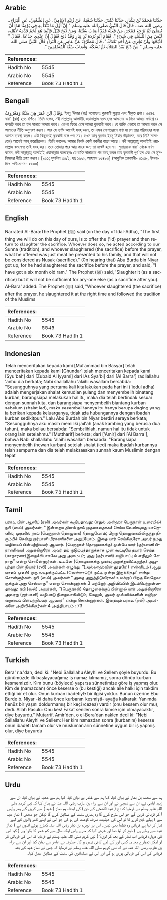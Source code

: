 ## Arabic


<div dir="rtl" lang="ar" style={{fontSize:'larger',backgroundColor:'#f8f9fa',padding:20}}>
حَدَّثَنَا مُحَمَّدُ بْنُ بَشَّارٍ، حَدَّثَنَا غُنْدَرٌ، حَدَّثَنَا شُعْبَةُ، عَنْ زُبَيْدٍ الإِيَامِيِّ، عَنِ الشَّعْبِيِّ، عَنِ الْبَرَاءِ ـ رضى الله عنه ـ قَالَ قَالَ النَّبِيُّ صلى الله عليه وسلم ‏"‏ إِنَّ أَوَّلَ مَا نَبْدَأُ بِهِ فِي يَوْمِنَا هَذَا أَنْ نُصَلِّيَ ثُمَّ نَرْجِعَ فَنَنْحَرَ، مَنْ فَعَلَهُ فَقَدْ أَصَابَ سُنَّتَنَا، وَمَنْ ذَبَحَ قَبْلُ فَإِنَّمَا هُوَ لَحْمٌ قَدَّمَهُ لأَهْلِهِ، لَيْسَ مِنَ النُّسُكِ فِي شَىْءٍ ‏"‏‏.‏ فَقَامَ أَبُو بُرْدَةَ بْنُ نِيَارٍ وَقَدْ ذَبَحَ فَقَالَ إِنَّ عِنْدِي جَذَعَةً‏.‏ فَقَالَ ‏"‏ اذْبَحْهَا وَلَنْ تَجْزِيَ عَنْ أَحَدٍ بَعْدَكَ ‏"‏‏.‏ قَالَ مُطَرِّفٌ عَنْ عَامِرٍ عَنِ الْبَرَاءِ قَالَ النَّبِيُّ صلى الله عليه وسلم ‏"‏ مَنْ ذَبَحَ بَعْدَ الصَّلاَةِ تَمَّ نُسُكُهُ، وَأَصَابَ سُنَّةَ الْمُسْلِمِينَ ‏"‏‏.‏
</div>
<div style={{backgroundColor:'#f8f9fa',padding:20, marginBottom: 10}}><table> <thead> <tr> <th>References:</th> <th></th> </tr> </thead> <tbody><tr><td>Hadith No</td><td>5545</td></tr><tr><td>Arabic No</td><td>5545</td></tr><tr><td>Reference</td><td>Book 73 Hadith 1</td></tr></tbody></table></div>

## Bengali


<div dir="ltr" lang="bn" style={{fontSize:'larger',backgroundColor:'#f8f9fa',padding:20}}>
وَقَالَ ابْنُ عُمَرَ هِيَ سُنَّةٌ وَمَعْرُوفٌ. ইবনু ‘উমার (রাঃ) বলেছেনঃ কুরবানী সুন্নাত এবং স্বীকৃত প্রথা। ৫৫৪৫. বারা’ (রাঃ) হতে বর্ণিত। তিনি বলেন, নবী সাল্লাল্লাহু আলাইহি ওয়াসাল্লাম বলেছেনঃ আমাদের এ দিনে আমরা সর্বাগ্রে যে কাজটি করব তা হল সালাত আদায় করব। এরপর ফিরে এসে আমরা কুরবানী করব। যে ব্যক্তি এভাবে তা আদায় করল সে আমাদের নীতি অনুসরণ করল। আর যে ব্যক্তি আগেই যবহ্ করল, তা এমন গোশতরূপে গণ্য যা সে তার পরিবারের জন্য আগাম ব্যবস্থা করল। এটা কিছুতেই কুরবানী বলে গণ্য নয়। তখন আবূ বুরদাহ ইবনু নিয়ার দাঁড়ালেন, আর তিনি সালাতের) আগেই যবহ্ করেছিলেন। তিনি বললেনঃ আমার নিকট একটি বকরীর বাচ্চা আছে। নবী সাল্লাল্লাহু আলাইহি ওয়াসাল্লাম বললেনঃ তাই যবহ্ কর। তবে তোমার পরে আর কারো জন্য তা যথেষ্ট হবে না। মুতাররাফ বারা’ থেকে বর্ণনা করেন, নবী সাল্লাল্লাহু আলাইহি ওয়াসাল্লাম বলেছেনঃ যে ব্যক্তি সালাতের পর যবহ্ করল তার কুরবানী পূর্ণ হল এবং সে মুসলিমদের নীতি গ্রহণ করল। [৯৫১; মুসলিম ৩৫/১, হাঃ ১৯৬১, আহমাদ ১৬৪৮৫] (আধুনিক প্রকাশনী- ৫১৩৮, ইসলামিক ফাউন্ডেশন- ৫০৩৪)
</div>
<div style={{backgroundColor:'#f8f9fa',padding:20, marginBottom: 10}}><table> <thead> <tr> <th>References:</th> <th></th> </tr> </thead> <tbody><tr><td>Hadith No</td><td>5545</td></tr><tr><td>Arabic No</td><td>5545</td></tr><tr><td>Reference</td><td>Book 73 Hadith 1</td></tr></tbody></table></div>

## English


<div dir="ltr" lang="en" style={{fontSize:'larger',backgroundColor:'#f8f9fa',padding:20}}>
Narrated Al-Bara:The Prophet (ﷺ) said (on the day of Idal-Adha), "The first thing we will do on this day of ours, is to offer the ('Id) prayer and then return to slaughter the sacrifice. Whoever does so, he acted according to our Sunna (tradition), and whoever slaughtered (the sacrifice) before the prayer, what he offered was just meat he presented to his family, and that will not be considered as Nusak (sacrifice)." (On hearing that) Abu Burda bin Niyar got up, for he had slaughtered the sacrifice before the prayer, and said, "I have got a six month old ram." The Prophet (ﷺ) said, 'Slaughter it (as a sacrifice) but it will not be sufficient for any-one else (as a sacrifice after you). Al-Bara' added: The Prophet (ﷺ) said, "Whoever slaughtered (the sacrifice) after the prayer, he slaughtered it at the right time and followed the tradition of the Muslims
</div>
<div style={{backgroundColor:'#f8f9fa',padding:20, marginBottom: 10}}><table> <thead> <tr> <th>References:</th> <th></th> </tr> </thead> <tbody><tr><td>Hadith No</td><td>5545</td></tr><tr><td>Arabic No</td><td>5545</td></tr><tr><td>Reference</td><td>Book 73 Hadith 1</td></tr></tbody></table></div>

## Indonesian


<div dir="ltr" lang="id" style={{fontSize:'larger',backgroundColor:'#f8f9fa',padding:20}}>
Telah menceritakan kepada kami [Muhammad bin Basyar] telah menceritakan kepada kami [Ghundar] telah menceritakan kepada kami [Syu'bah] dari [Zubaid Al Iyyami] dari [As Sya'bi] dari [Al Barra'] radliallahu 'anhu dia berkata; Nabi shallallahu 'alaihi wasallam bersabda: "Sesungguhnya yang pertama kali kita lakukan pada hari ini ('iedul adha) adalah mengerjakan shalat kemudian pulang dan menyembelih binatang kurban, barangsiapa melakukan hal itu, maka dia telah bertindak sesuai dengan sunnah kita, dan barangsiapa menyembelih biantang kurban sebelum (shalat ied), maka sesembelihannya itu hanya berupa daging yang ia berikan kepada keluarganya, tidak ada hubungannya dengan ibadah kurban sedikitpun." Lalu Abu Burdah bin Niyar berdiri seraya berkata; "Sesungguhnya aku masih memiliki jad'ah (anak kambing yang berusia dua tahun), maka beliau bersabda: "Sembelihlah, namun hal itu tidak untuk orang lain setelahmu." [Muttharif] berkata; dari ['Amir] dari [Al Barra'], bahwa Nabi shallallahu 'alaihi wasallam bersabda: "Barangsiapa menyembelih (hewan kurban) setelah shalat (ied) maka ibadah kurbannya telah sempurna dan dia telah melaksanakan sunnah kaum Muslimin dengan tepat
</div>
<div style={{backgroundColor:'#f8f9fa',padding:20, marginBottom: 10}}><table> <thead> <tr> <th>References:</th> <th></th> </tr> </thead> <tbody><tr><td>Hadith No</td><td>5545</td></tr><tr><td>Arabic No</td><td>5545</td></tr><tr><td>Reference</td><td>Book 73 Hadith 1</td></tr></tbody></table></div>

## Tamil


<div dir="ltr" lang="ta" style={{fontSize:'larger',backgroundColor:'#f8f9fa',padding:20}}>
பராஉ பின் ஆஸிப் (ரலி) அவர்கள் கூறியதாவது: (ஈதுல் அள்ஹா பெருநாள் உரையில்) நபி (ஸல்) அவர்கள், ‘‘இன்றைய தினம் நாம் முதலாவதாகச் செய்ய வேண்டியது யாதெனில், முதலில் நாம் (பெருநாள் தொழுகை) தொழுவோம்; பிறகு தொழுகையிலிருந்து திரும்பிச் சென்று குர்பானி பிராணிகளை அறுப்போம். இதை யார் செய்கிறாரோ அவர் நமது வழியைப் பின்பற்றியவர் ஆவார். (பெருநாள் தொழுகைக்கு) முன்பே யார் (குர்பானி பிராணியை) அறுக்கிறாரோ அவர் தம் குடும்பத்தாருக்காக முன் கூட்டியே தயார் செய்த (சாதாரண)இறைச்சியாகவே அது அமையும்; அது (குர்பானி) வழிபாட்டில் எதிலும் சேராது” என்று சொôன்னார்கள். உடனே (தொழுகைக்கு முன்பு அறுத்துவிட்டிருந்த) அபூபுர்தா பின் நியார் (ரலி) அவர்கள் எழுந்து, ‘‘(அல்லாஹ்வின் தூதரே!) என்னிடம் (ஆறு மாதம் முதல்) ஒரு வயதுக்குட்பட்ட (வெள்ளாட்டு) குட்டி ஒன்று இருக்கிறது” என்று சொன்னார்கள். நபி (ஸல்) அவர்கள் ‘‘அதை அறுத்திடுவீராக! உமக்குப் பிறகு வேறெவருக்கும் அது செல்லாது” என்று சொன்னார்கள்.3 மற்றோர் அறிவிப்பில் இடம்பெற்றுள்ளதாவது: நபி (ஸல்) அவர்கள், ‘‘(பெருநாள்) தொழுகைக்குப் பின்னால் யார் அறுக்கிறாரோ அவரது (குர்பானி) வழிபாடு நிறைவாகிவிடும்; மேலும், அவர் முஸ்லிம்களின் வழிமுறையைப் பின்பற்றியவர் ஆவார்” என்று சொன்னார்கள். இதையும் பராஉ (ரலி) அவர்களே அறிவிக்கிறார்கள்.4 அத்தியாயம் : 73
</div>
<div style={{backgroundColor:'#f8f9fa',padding:20, marginBottom: 10}}><table> <thead> <tr> <th>References:</th> <th></th> </tr> </thead> <tbody><tr><td>Hadith No</td><td>5545</td></tr><tr><td>Arabic No</td><td>5545</td></tr><tr><td>Reference</td><td>Book 73 Hadith 1</td></tr></tbody></table></div>

## Turkish


<div dir="ltr" lang="tr" style={{fontSize:'larger',backgroundColor:'#f8f9fa',padding:20}}>
Bera' r.a.'dan, dedi ki: "Nebi Sallallahu Aleyhi ve Sellem şöyle buyurdu: Bu günümüzde ilk başlayacağımız iş namaz kılmamız, sonra dönüp kurban kesmemizdir. Kim bunu (böylece) yaparsa sünnetimize göre iş yapmış olur. Kim de (namazdan) önce keserse o (bu kestiği) ancak aile halkı için takdim ettiği bir et olur. Onun kurban ibadetiyle bir ilgisi yoktur. Bunun üzerine Ebu Burde b. Niyar -ki daha önce kurbanını kesmişti- ayağa kalkarak: Yanımda henüz bir yaşını doldurmamış bir keçi (cezea) vardır (onu kessem olur mu), dedi. Allah Rasulü: Onu kes! Fakat senden sonra kimse için olmayacaktır, diye buyurdu." Mutarrif, Amir'den, o el-Bera'dan naklen dedi ki: "Nebi Sallallahu Aleyhi ve Sellem: Her kim namazdan sonra (kurbanını) keserse onun ibadeti tamam olur ve müslümanların sünnetine uygun bir iş yapmış olur, diye buyurdu
</div>
<div style={{backgroundColor:'#f8f9fa',padding:20, marginBottom: 10}}><table> <thead> <tr> <th>References:</th> <th></th> </tr> </thead> <tbody><tr><td>Hadith No</td><td>5545</td></tr><tr><td>Arabic No</td><td>5545</td></tr><tr><td>Reference</td><td>Book 73 Hadith 1</td></tr></tbody></table></div>

## Urdu


<div dir="rtl" lang="ur" style={{fontSize:'larger',backgroundColor:'#f8f9fa',padding:20}}>
ہم سے محمد بن بشار نے بیان کیا، کہا ہم سے غندر نے بیان کیا، کہا ہم سے شعبہ نے بیان کیا، ان سے زبید ایامی نے، ان سے شعبی نے اور ان سے براء بن عازب رضی اللہ عنہ نے بیان کیا کہ نبی کریم صلی اللہ علیہ وسلم نے فرمایا کہ آج ( عید الاضحی کے دن ) کی ابتداء ہم نماز ( عید ) سے کریں گے پھر واپس آ کر قربانی کریں گے جو اس طرح کرے گا وہ ہماری سنت کے مطابق کرے گا لیکن جو شخص ( نماز عید سے ) پہلے ذبح کرے گا تو اس کی حیثیت صرف گوشت کی ہو گی جو اس نے اپنے گھر والوں کے لیے تیار کر لیا ہے قربانی وہ قطعاً بھی نہیں۔ اس پر ابوبردہ بن نیار رضی اللہ عنہ کھڑے ہوئے انہوں نے ( نماز عید سے پہلے ہی ) ذبح کر لیا تھا اور عرض کیا کہ میرے پاس ایک سال سے کم عمر کا بکرا ہے ( کیا اس کی دوبارہ قربانی اب نماز کے بعد کر لوں؟ ) نبی کریم صلی اللہ علیہ وسلم نے فرمایا کہ اس کی قربانی کر لو لیکن تمہارے بعد یہ کسی اور کے لیے کافی نہیں ہو گا۔ مطرف نے عامر سے بیان کیا اور ان سے براء بن عازب رضی اللہ عنہ نے کہ نبی کریم صلی اللہ علیہ وسلم نے فرمایا کہ جس نے نماز عید کے بعد قربانی کی اس کی قربانی پوری ہو گی اور اس نے مسلمانوں کی سنت کے مطابق عمل کیا۔
</div>
<div style={{backgroundColor:'#f8f9fa',padding:20, marginBottom: 10}}><table> <thead> <tr> <th>References:</th> <th></th> </tr> </thead> <tbody><tr><td>Hadith No</td><td>5545</td></tr><tr><td>Arabic No</td><td>5545</td></tr><tr><td>Reference</td><td>Book 73 Hadith 1</td></tr></tbody></table></div>